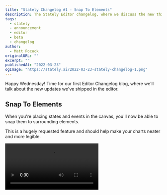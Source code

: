 ```yaml
---
title: "Stately Changelog #1 - Snap To Elements"
description: The Stately Editor changelog, where we discuss the new things being released to the Stately Editor beta.
tags:
  - stately
  - announcement
  - editor
  - beta
  - changelog
author:
  - Matt Pocock
originalURL: ""
excerpt: ""
publishedAt: "2022-03-23"
ogImage: "https://stately.ai/2022-03-23-stately-changelog-1.png"
---
```


Happy Wednesday! Time for our first Editor Changelog blog, where we'll talk about the new updates we've shipped in the editor.

## Snap To Elements

When you're placing states and events in the canvas, you'll now be able to snap them to surrounding elements.

This is a hugely requested feature and should help make your charts neater and more legible.

<video src="/blog/snap-to-elements.mp4" controls />

So far, we've implemented snapping to the _center_ of elements only. We're keen to [hear your feedback](https://github.com/statelyai/editor-feedback/issues) if you want more snapping!

## Right-click menu

You can now right-click events and states to perform actions like:

- Renaming states/events
- Making states the 'initial' state
- Adding guards
- Turning events into self-transitions

And many more.

<video src="/blog/context-menu-demo.mp4" controls />

## Visual update for events

We've streamlined the way our events look to make them more visually distinct from states. This new look keeps the focus on the arrow, the direction of travel, and the flow of the chart.

![](/blog/changelog-1-events.png)

## Improvements to VSCode output

We've massively improved the way we handle transition targets in VSCode. Instead of every transition having an ugly `#(machine).state1.state2`, the VSCode extension will now make the most idiomatic choice out of `targetState`, `.targetState`, or `targetState.child`.

```ts
const machine = createMachine({
  initial: "a",
  states: {
    a: {
      on: {
        EVENT: {
          // Before
          target: "#(machine).b",
        },
      },
    },
    b: {},
  },
});

const machine = createMachine({
  initial: "a",
  states: {
    a: {
      on: {
        EVENT: {
          // After
          target: "b",
        },
      },
    },
    b: {},
  },
});
```

As part of this work, we've also improved the way `internal` is handled - you'll now get proper warnings inside the visual editor when you use `internal` incorrectly.

## Other Improvements

We've been hard at work fixing bugs in the VSCode extension and the CLI. You can keep up to date with those changes in our [`xstate-tools`](https://github.com/statelyai/xstate-tools/releases) repo.
